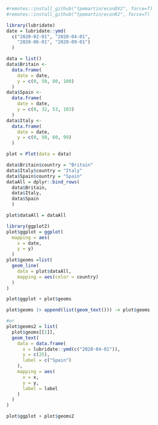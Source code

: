 ```r
#remotes::install_github("tpemartin/econDV2", force=T)
#remotes::install_github("tpemartin/econR2", force=T)
```

```r
library(lubridate)
date = lubridate::ymd(
  c("2020-02-01", "2020-04-01",
    "2020-06-01", "2020-09-01")
  )

data = list()
data$Britain <- 
  data.frame(
    date = date,
    y = c(0, 50, 80, 100)
  )
data$Spain <-
  data.frame(
    date = date,
    y = c(0, 32, 53, 103)
  )
data$Italy <-
  data.frame(
    date = date,
    y = c(0, 50, 60, 99)
  )

plot = Plot(data = data)
```

```r
data$Britain$country = "Britain"
data$Italy$country = "Italy"
data$Spain$country = "Spain"
dataAll = dplyr::bind_rows(
  data$Britain,
  data$Italy,
  data$Spain
  )

plot$dataAll = dataAll
```

```r
library(ggplot2)
plot$ggplot = ggplot(
  mapping = aes(
    x = date,
    y = y)
  )
plot$geoms =list(
  geom_line(
    data = plot$dataAll,
    mapping = aes(color = country)
  )
)

plot$ggplot + plot$geoms
```

```r
plot$geoms |> append(list(geom_text())) -> plot$geoms

#or
plot$geoms2 = list(
  plot$geoms[[1]],
  geom_text(
    data = data.frame(
      x = lubridate::ymd(c("2020-04-01")),
      y = c(25),
      label = c("Spain")
    ),
    mapping = aes(
      x = x,
      y = y,
      label = label
    )
  )
)

plot$ggplot + plot$geoms2
```


